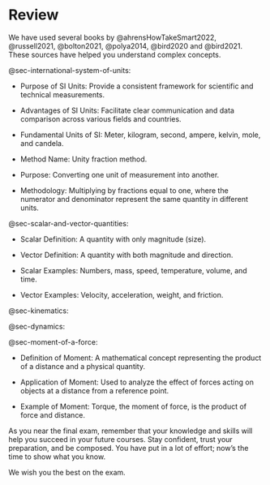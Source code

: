 # Review {#sec-review}

We have used several books by @ahrensHowTakeSmart2022, @russell2021, @bolton2021, @polya2014, @bird2020 and @bird2021. These sources have helped you understand complex concepts.

@sec-international-system-of-units:

-   Purpose of SI Units: Provide a consistent framework for scientific and technical measurements.

-   Advantages of SI Units: Facilitate clear communication and data comparison across various fields and countries.

-   Fundamental Units of SI: Meter, kilogram, second, ampere, kelvin, mole, and candela.

-   Method Name: Unity fraction method.

-   Purpose: Converting one unit of measurement into another.

-   Methodology: Multiplying by fractions equal to one, where the numerator and denominator represent the same quantity in different units.

@sec-scalar-and-vector-quantities:

-   Scalar Definition: A quantity with only magnitude (size).

-   Vector Definition: A quantity with both magnitude and direction.

-   Scalar Examples: Numbers, mass, speed, temperature, volume, and time.

-   Vector Examples: Velocity, acceleration, weight, and friction.

@sec-kinematics:

@sec-dynamics:

@sec-moment-of-a-force:

-   Definition of Moment: A mathematical concept representing the product of a distance and a physical quantity.

-   Application of Moment: Used to analyze the effect of forces acting on objects at a distance from a reference point.

-   Example of Moment: Torque, the moment of force, is the product of force and distance.

As you near the final exam, remember that your knowledge and skills will help you succeed in your future courses. Stay confident, trust your preparation, and be composed. You have put in a lot of effort; now’s the time to show what you know.

We wish you the best on the exam.
